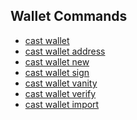 ## Wallet Commands

- [cast wallet](/reference/cast/cast-wallet.mdx)
- [cast wallet address](/reference/cast/cast-wallet-address.mdx)
- [cast wallet new](/reference/cast/cast-wallet-new.mdx)
- [cast wallet sign](/reference/cast/cast-wallet-sign.mdx)
- [cast wallet vanity](/reference/cast/cast-wallet-vanity.mdx)
- [cast wallet verify](/reference/cast/cast-wallet-verify.mdx)
- [cast wallet import](/reference/cast/cast-wallet-import.mdx)
